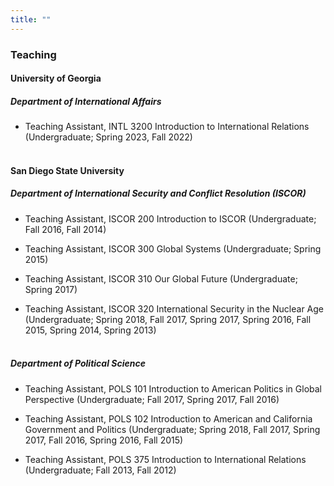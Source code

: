 ```yaml
---
title: ""
---
```


### Teaching

#### University of Georgia

##### *Department of International Affairs*

-   Teaching Assistant, INTL 3200 Introduction to International Relations (Undergraduate; Spring 2023, Fall 2022)
<br>
<br>

####  San Diego State University

##### *Department of International Security and Conflict Resolution (ISCOR)*

-   Teaching Assistant, ISCOR 200 Introduction to ISCOR (Undergraduate; Fall 2016, Fall 2014)

-   Teaching Assistant, ISCOR 300 Global Systems (Undergraduate; Spring 2015)

-   Teaching Assistant, ISCOR 310 Our Global Future (Undergraduate; Spring 2017)

-   Teaching Assistant, ISCOR 320 International Security in the Nuclear Age (Undergraduate; Spring 2018, Fall 2017, Spring 2017, Spring 2016, Fall 2015, Spring 2014, Spring 2013)
<br>
<br>

##### *Department of Political Science*

-   Teaching Assistant, POLS 101 Introduction to American Politics in Global Perspective (Undergraduate; Fall 2017, Spring 2017, Fall 2016)

-   Teaching Assistant, POLS 102 Introduction to American and California Government and Politics (Undergraduate; Spring 2018, Fall 2017, Spring 2017, Fall 2016, Spring 2016, Fall 2015)

-   Teaching Assistant, POLS 375 Introduction to International Relations (Undergraduate; Fall 2013, Fall 2012)
